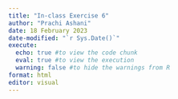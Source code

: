 ```yaml
---
title: "In-class Exercise 6"
author: "Prachi Ashani"
date: 18 February 2023
date-modified: "`r Sys.Date()`"
execute: 
  echo: true #to view the code chunk
  eval: true #to view the execution
  warning: false #to hide the warnings from R
format: html
editor: visual
---
```

